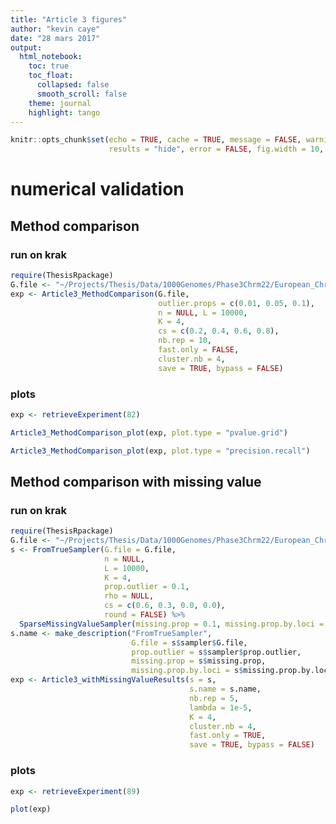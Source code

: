 ```yaml
---
title: "Article 3 figures"
author: "kevin caye"
date: "28 mars 2017"
output:
  html_notebook:
    toc: true
    toc_float:
      collapsed: false
      smooth_scroll: false
    theme: journal
    highlight: tango
---
```




```r
knitr::opts_chunk$set(echo = TRUE, cache = TRUE, message = FALSE, warning = FALSE,
                      results = "hide", error = FALSE, fig.width = 10, fig.width = 10)
```


# numerical validation

## Method comparison

### run on krak
```r
require(ThesisRpackage)
G.file <- "~/Projects/Thesis/Data/1000Genomes/Phase3Chrm22/European_Chrm22.maf.05.sample.10000.rds" ## run all simulation on the same 10000 loci sample
exp <- Article3_MethodComparison(G.file,
                                 outlier.props = c(0.01, 0.05, 0.1),
                                 n = NULL, L = 10000,
                                 K = 4,
                                 cs = c(0.2, 0.4, 0.6, 0.8),
                                 nb.rep = 10,
                                 fast.only = FALSE,
                                 cluster.nb = 4,
                                 save = TRUE, bypass = FALSE)
```

### plots

```r
exp <- retrieveExperiment(82)
```

```r
Article3_MethodComparison_plot(exp, plot.type = "pvalue.grid")
```

```r
Article3_MethodComparison_plot(exp, plot.type = "precision.recall")
```


## Method comparison with missing value

### run on krak

```r
require(ThesisRpackage)
G.file <- "~/Projects/Thesis/Data/1000Genomes/Phase3Chrm22/European_Chrm22.maf.05.rds"
s <- FromTrueSampler(G.file = G.file,
                     n = NULL,
                     L = 10000,
                     K = 4,
                     prop.outlier = 0.1,
                     rho = NULL,
                     cs = c(0.6, 0.3, 0.0, 0.0),
                     round = FALSE) %>%
  SparseMissingValueSampler(missing.prop = 0.1, missing.prop.by.loci = 0.5)
s.name <- make_description("FromTrueSampler", 
                           G.file = s$sampler$G.file,
                           prop.outlier = s$sampler$prop.outlier,
                           missing.prop = s$missing.prop,
                           missing.prop.by.loci = s$missing.prop.by.loci)
exp <- Article3_withMissingValueResults(s = s,
                                        s.name = s.name,
                                        nb.rep = 5,
                                        lambda = 1e-5,
                                        K = 4,
                                        cluster.nb = 4,
                                        fast.only = TRUE,
                                        save = TRUE, bypass = FALSE)
```

### plots

```r
exp <- retrieveExperiment(89)
```

```r
plot(exp)
```

